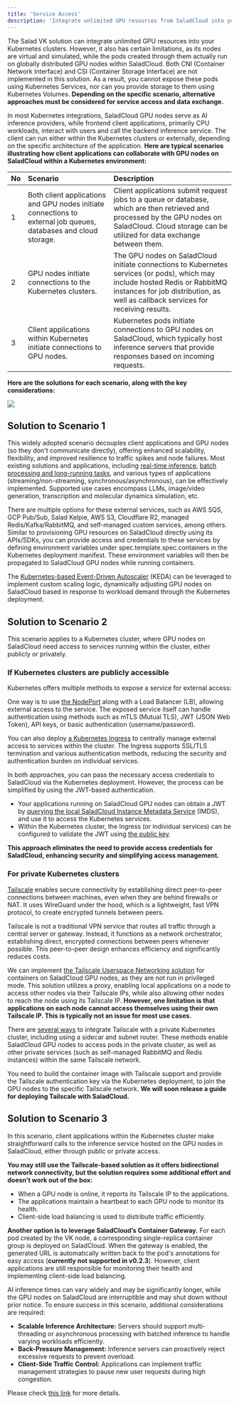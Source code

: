 ```yaml
---
title: 'Service Access'
description: 'Integrate unlimited GPU resources from SaladCloud into your Kubernetes clusters'
---
```


The Salad VK solution can integrate unlimited GPU resources into your Kubernetes clusters. However, it also has certain
limitations, as its nodes are virtual and simulated, while the pods created through them actually run on globally
distributed GPU nodes within SaladCloud. Both CNI (Container Network Interface) and CSI (Container Storage Interface)
are not implemented in this solution. As a result, you cannot expose these pods using Kubernetes Services, nor can you
provide storage to them using Kubernetes Volumes. **Depending on the specific scenario, alternative approaches must be
considered for service access and data exchange.**

In most Kubernetes integrations, SaladCloud GPU nodes serve as AI inference providers, while frontend client
applications, primarily CPU workloads, interact with users and call the backend inference service. The client can run
either within the Kubernetes clusters or externally, depending on the specific architecture of the application. **Here
are typical scenarios illustrating how client applications can collaborate with GPU nodes on SaladCloud within a
Kubernetes environment:**

| No  | Scenario                                                                                                         | Description                                                                                                                                                                                                       |
| :-- | :--------------------------------------------------------------------------------------------------------------- | :---------------------------------------------------------------------------------------------------------------------------------------------------------------------------------------------------------------- |
| 1   | Both client applications and GPU nodes initiate connections to external job queues, databases and cloud storage. | Client applications submit request jobs to a queue or database, which are then retrieved and processed by the GPU nodes on SaladCloud. Cloud storage can be utilized for data exchange between them.              |
| 2   | GPU nodes initiate connections to the Kubernetes clusters.                                                       | The GPU nodes on SaladCloud initiate connections to Kubernetes services (or pods), which may include hosted Redis or RabbitMQ instances for job distribution, as well as callback services for receiving results. |
| 3   | Client applications within Kubernetes initiate connections to GPU nodes.                                         | Kubernetes pods initiate connections to GPU nodes on SaladCloud, which typically host inference servers that provide responses based on incoming requests.                                                        |

**Here are the solutions for each scenario, along with the key considerations:**

<img src="/container-engine/images/k8s-service.png" />

## Solution to Scenario 1

This widely adopted scenario decouples client applications and GPU nodes (so they don't communicate directly), offering
enhanced scalability, flexibility, and improved resilience to traffic spikes and node failures. Most existing solutions
and applications, including [real-time inference](/container-engine/how-to-guides/real-time-inference/build-redis-queue),
[batch processing and long-running tasks](/container-engine/explanation/long-running-tasks/solution-overview), and various types of
applications (streaming/non-streaming, synchronous/asynchronous), can be effectively implemented. Supported use cases
encompass LLMs, image/video generation, transcription and molecular dynamics simulation, etc.

There are multiple options for these external services, such as AWS SQS, GCP Pub/Sub, Salad Kelpie, AWS S3, Cloudflare
R2, managed Redis/Kafka/RabbitMQ, and self-managed custom services, among others. Similar to provisioning GPU resources
on SaladCloud directly using its APIs/SDKs, you can provide access and credentials to these services by defining
environment variables under spec.template.spec.containers in the Kubernetes deployment manifest. These environment
variables will then be propagated to SaladCloud GPU nodes while running containers.

The [Kubernetes-based Event-Driven Autoscaler](https://keda.sh/) (KEDA) can be leveraged to implement custom scaling
logic, dynamically adjusting GPU nodes on SaladCloud based in response to workload demand through the Kubernetes
deployment.

## Solution to Scenario 2

This scenario applies to a Kubernetes cluster, where GPU nodes on SaladCloud need access to services running within the
cluster, either publicly or privately.

### If Kubernetes clusters are publicly accessible

Kubernetes offers multiple methods to expose a service for external access:

One way is to use [the NodePort](https://kubernetes.io/docs/concepts/services-networking/service/#type-nodeport) along
with a Load Balancer (LB), allowing external access to the service. The exposed service itself can handle authentication
using methods such as mTLS (Mutual TLS), JWT (JSON Web Token), API keys, or basic authentication (username/password).

You can also deploy [a Kubernetes Ingress](https://kubernetes.io/docs/concepts/services-networking/ingress/) to
centrally manage external access to services within the cluster. The Ingress supports SSL/TLS termination and various
authentication methods, reducing the security and authentication burden on individual services.

In both approaches, you can pass the necessary access credentials to SaladCloud via the Kubernetes deployment. However,
the process can be simplified by using the JWT-based authentication.

- Your applications running on SaladCloud GPU nodes can obtain a JWT by
  [querying the local SaladCloud Instance Metadata Service](/container-engine/how-to-guides/imds/obtaining-an-imds-jwt)
  (IMDS), and use it to access the Kubernetes services.
- Within the Kubernetes cluster, the Ingress (or individual services) can be configured to validate the JWT using
  [the public key](https://matrix-rest-api.salad.com/.well-known/workload-jwks.json).

**This approach eliminates the need to provide access credentials for SaladCloud, enhancing security and simplifying
access management.**

### For private Kubernetes clusters

[Tailscale](https://tailscale.com/) enables secure connectivity by establishing direct peer-to-peer connections between
machines, even when they are behind firewalls or NAT. It uses WireGuard under the hood, which is a lightweight, fast VPN
protocol, to create encrypted tunnels between peers.

Tailscale is not a traditional VPN service that routes all traffic through a central server or gateway. Instead, it
functions as a network orchestrator, establishing direct, encrypted connections between peers whenever possible. This
peer-to-peer design enhances efficiency and significantly reduces costs.

We can implement [the Tailscale Userspace Networking solution](https://tailscale.com/kb/1112/userspace-networking) for
containers on SaladCloud GPU nodes, as they are not run in privileged mode. This solution utilizes a proxy, enabling
local applications on a node to access other nodes via their Tailscale IPs, while also allowing other nodes to reach the
node using its Tailscale IP. **However, one limitation is that applications on each node cannot access themselves using
their own Tailscale IP. This is typically not an issue for most use cases.**

There are [several ways](https://tailscale.com/kb/1185/kubernetes) to integrate Tailscale with a private Kubernetes
cluster, including using a sidecar and subnet router. These methods enable SaladCloud GPU nodes to access pods in the
private cluster, as well as other private services (such as self-managed RabbitMQ and Redis instances) within the same
Tailscale network.

You need to build the container image with Tailscale support and provide the Tailscale authentication key via the
Kubernetes deployment, to join the GPU nodes to the specific Tailscale network. **We will soon release a guide for
deploying Tailscale with SaladCloud.**

## Solution to Scenario 3

In this scenario, client applications within the Kubernetes cluster make straightforward calls to the inference service
hosted on the GPU nodes in SaladCloud, either through public or private access.

**You may still use the Tailscale-based solution as it offers bidirectional network connectivity, but the solution
requires some additional effort and doesn’t work out of the box:**

- When a GPU node is online, it reports its Tailscale IP to the applications.
- The applications maintain a heartbeat to each GPU node to monitor its health.
- Client-side load balancing is used to distribute traffic efficiently.

**Another option is to leverage SaladCloud’s Container Gateway.** For each pod created by the VK node, a corresponding
single-replica container group is deployed on SaladCloud. When the gateway is enabled, the generated URL is
automatically written back to the pod's annotations for easy access (**currently not supported in v0.2.3**). However,
client applications are still responsible for monitoring their health and implementing client-side load balancing.

AI inference times can vary widely and may be significantly longer, while the GPU nodes on SaladCloud are interruptible
and may shut down without prior notice. To ensure success in this scenario, additional considerations are required:

- **Scalable Inference Architecture:** Servers should support multi-threading or asynchronous processing with batched
  inference to handle varying workloads efficiently.
- **Back-Pressure Management:** Inference servers can proactively reject excessive requests to prevent overload.
- **Client-Side Traffic Control:** Applications can implement traffic management strategies to pause new user requests
  during high congestion.

Please check [this link](/container-engine/how-to-guides/real-time-inference/use-container-gateway#key-considerations) for more details.
